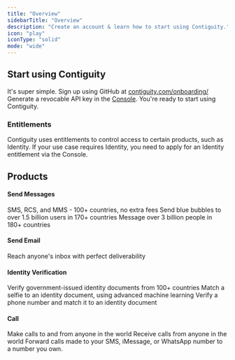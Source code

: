 ```yaml
---
title: "Overview"
sidebarTitle: "Overview"
description: "Create an account & learn how to start using Contiguity."
icon: "play"
iconType: "solid"
mode: "wide"
---
```


## Start using Contiguity
It's super simple.
<Steps>
    <Step title="Create an account" icon="user"
    >
        Sign up using GitHub at [contiguity.com/onboarding/](https://contiguity.com/onboarding)
    </Step>
    <Step title="Generate an API key" icon="key"
    >
        Generate a revocable API key in the [Console](https://console.contiguity.com).
    </Step>
    <Step title="All set!" icon="party-horn"
    >
        You're ready to start using Contiguity.
    </Step>
</Steps>

### Entitlements
Contiguity uses entitlements to control access to certain products, such as Identity. If your use case requires Identity, you need to apply for an <span className="bg-gradient-to-r from-violet-500 to-pink-500 bg-clip-text text-transparent font-medium">Identity</span> entitlement via the Console.

## Products
#### Send Messages
<CardGroup cols={3}>
<Card title="Text" icon="message-sms" href="/getting-started/text">
    SMS, RCS, and MMS - 100+ countries, no extra fees
</Card>
<Card title="iMessage" icon="apple" href="/getting-started/imessage">
    Send blue bubbles to over 1.5 billion users in 170+ countries
</Card>
<Card title="WhatsApp" icon="whatsapp" href="/getting-started/whatsapp">
    Message over 3 billion people in 180+ countries
</Card>
</CardGroup>

#### Send Email
<CardGroup cols={3}>
<Card title="Email" icon="envelope" href="/getting-started/email">
    Reach anyone's inbox with perfect deliverability
</Card>
</CardGroup>

#### Identity Verification
<CardGroup cols={3}>
<Card title="Document Verification" icon="id-card" href="/getting-started/identity">
    Verify government-issued identity documents from 100+ countries
</Card>
<Card title="Selfie Verification" icon="face-viewfinder" href="/getting-started/identity">
    Match a selfie to an identity document, using advanced machine learning
</Card>
<Card title="Phone Verification" icon="phone" href="/getting-started/identity">
    Verify a phone number and match it to an identity document
</Card>
</CardGroup>

#### Call
<CardGroup cols={3}>
<Card title="Make Calls (Coming Soon)" icon="phone-plus">
    Make calls to and from anyone in the world
</Card>
<Card title="Receive Calls (Coming Soon)" icon="phone-volume">
    Receive calls from anyone in the world
</Card>
<Card title="Call Forwarding" icon="share-from-square">
    Forward calls made to your SMS, iMessage, or WhatsApp number to a number you own.
</Card>
</CardGroup>



<Landing />
<Deletecrumb />

